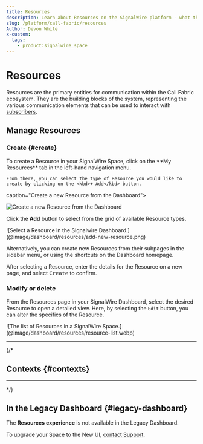 ```yaml
---
title: Resources
description: Learn about Resources on the SignalWire platform - what they are, how they work, and how to manage them in the Dashboard.
slug: /platform/call-fabric/resources
Author: Devon White
x-custom:
  tags:
    - product:signalwire_space
---
```



# Resources

Resources are the primary entities for communication within the Call Fabric ecosystem.
They are the building blocks of the system, representing the various communication elements
that can be used to interact with 
[subscribers](/platform/call-fabric#subscribers). 

<!--todo

<CardGroup cols={4}>

  <Card title="Subscribers" href="#subscribers"></Card>
  
  <Card title="SWML Scripts" href="#swml-scripts"></Card>

  <Card title="cXML Scripts" href="#cxml-scripts"></Card>

  <Card title="AI Agents" href="#ai-agents"></Card>

  <Card title="Video rooms" href="#video-rooms"></Card>

  <Card title="RELAY Applications" href="#relay-applications"></Card>

  <Card title="FreeSWITCH Connectors" href="#freeswitch-connectors"></Card>

  <Card title="Call Flows" href="#call-flows"></Card>

  <Card title="SIP Endpoints" href="#sip-endpoints"></Card>

</CardGroup>

-->

## Manage Resources

### Create {#create}

<div className="row">
  
  <div className="col col--6">
    To create a Resource in your SignalWire Space, click on the **My Resources** tab in the left-hand navigation menu.
    
    From there, you can select the type of Resource you would like to create by clicking on the <kbd>+ Add</kbd> button.
  </div>
  
  <div className="col col--6">
    <ResourceAdmonition/>
  </div>
  
</div>

<Frame 

  caption="Create a new Resource from the Dashboard">

  ![Create a new Resource from the Dashboard](@image/dashboard/home/home-resources-marked.png)

</Frame>

Click the **Add** button to select from the grid of available Resource types.

<Frame caption="The Resource selection menu">
  ![Select a Resource in the Signalwire Dashboard.](@image/dashboard/resources/add-new-resource.png)
</Frame>

Alternatively, you can create new Resources from their subpages in the sidebar menu, or using the shortcuts on the Dashboard homepage.

After selecting a Resource, 
enter the details for the Resource on a new page,
and select <kbd>Create</kbd> to confirm.

### Modify or delete

From the Resources page in your SignalWire Dashboard, select the desired Resource to open a detailed view.
Here, by selecting the `Edit` button, you can alter the specifics of the Resource.

<Frame caption="The list of Resources in a SignalWire Space">
  ![The list of Resources in a SignalWire Space.](@image/dashboard/resources/resource-list.webp)
</Frame>

---

{/*
## Contexts {#contexts}

<ResourceContexts />

---
*/}

## In the Legacy Dashboard {#legacy-dashboard}

The **Resources experience** is not available in the Legacy Dashboard.

To upgrade your Space to the New UI, [contact Support](https://support.signalwire.com/).

<UiAccordion/>
